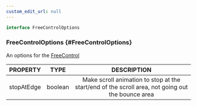 ```yaml
---
custom_edit_url: null
---
```


```ts
interface FreeControlOptions
```

### FreeControlOptions {#FreeControlOptions}

<div className="bulma-tags">

</div>

An options for the [FreeControl](FreeControl)

|PROPERTY|TYPE|DESCRIPTION|
|:---:|:---:|:---:|
|stopAtEdge|boolean|Make scroll animation to stop at the start/end of the scroll area, not going out the bounce area|

